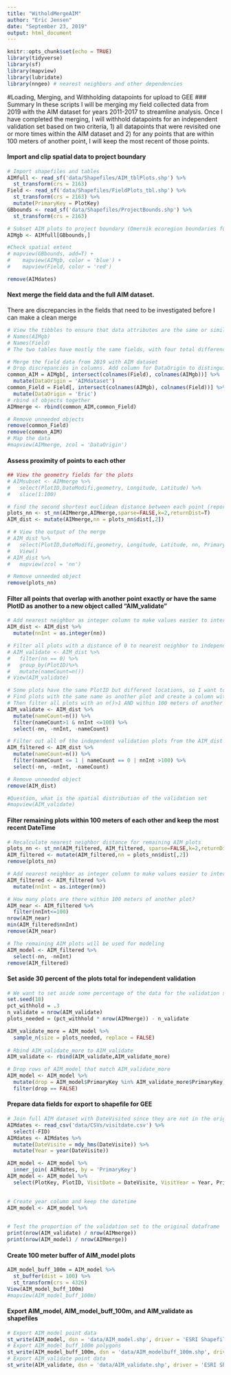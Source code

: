 ```yaml
---
title: "WitholdMergeAIM"
author: "Eric Jensen"
date: "September 23, 2019"
output: html_document
---
```



```r
knitr::opts_chunk$set(echo = TRUE)
library(tidyverse)
library(sf)
library(mapview)
library(lubridate)
library(nngeo) # nearest neighbors and other dependencies
```

#Loading, Merging, and Withholding datapoints for upload to GEE
### Summary
In these scripts I will be merging my field collected data from 2019 with the AIM dataset for years 2011-2017 to streamline analysis. Once I have completed the merging, I will withhold datapoints for an independent validation set based on two criteria, 1) all datapoints that were revisited one or more times within the AIM dataset and 2) for any points that are within 100 meters of another point, I will keep the most recent of those points.

#### Import and clip spatial data to project boundary

```r
# Import shapefiles and tables
AIMfull <- read_sf('data/Shapefiles/AIM_tblPlots.shp') %>%
  st_transform(crs = 2163)
Field <- read_sf('data/Shapefiles/FieldPlots_tbl.shp') %>%
  st_transform(crs = 2163) %>%
  mutate(PrimaryKey = PlotKey)
GBbounds <- read_sf('data/Shapefiles/ProjectBounds.shp') %>%
  st_transform(crs = 2163)

# Subset AIM plots to project boundary (Omernik ecoregion boundaries for Great Basin)
AIMgb <- AIMfull[GBbounds,]

#Check spatial extent
# mapview(GBbounds, add=T) +
#    mapview(AIMgb, color = 'blue') + 
#    mapview(Field, color = 'red')

remove(AIMdates)
```

#### Next merge the field data and the full AIM dataset. 
There are discrepancies in the fields that need to be investigated before I can make a clean merge

```r
# View the tibbles to ensure that data attributes are the same or similar
# Names(AIMgb)
# Names(Field)
# The two tables have mostly the same fields, with four total differences.

# Merge the field data from 2019 with AIM dataset
# Drop discrepancies in columns. Add column for DataOrigin to distinguish my field data from the AIM dataset
common_AIM = AIMgb[, intersect(colnames(Field), colnames(AIMgb))] %>%
  mutate(DataOrigin = 'AIMdataset')
common_Field = Field[, intersect(colnames(AIMgb), colnames(Field))] %>%
  mutate(DataOrigin = 'Eric')
# rbind sf objects together
AIMmerge <- rbind(common_AIM,common_Field)

# Remove unneeded objects
remove(common_Field)
remove(common_AIM)
# Map the data
#mapview(AIMmerge, zcol = 'DataOrigin')
```

#### Assess proximity of points to each other

```r
## View the geometry fields for the plots
# AIMsubset <- AIMmerge %>%
#   select(PlotID,DateModifi,geometry, Longitude, Latitude) %>%
#   slice(1:100)

# find the second shortest euclidean distance between each point (reported back in meters)
plots_nn <- st_nn(AIMmerge,AIMmerge,sparse=FALSE,k=2,returnDist=T)
AIM_dist <- mutate(AIMmerge,nn = plots_nn$dist[,2]) 

# # View the output of the merge
# AIM_dist %>%
#   select(PlotID,DateModifi,geometry, Longitude, Latitude, nn, PrimaryKey) %>%
#   View()
# AIM_dist %>%
#   mapview(zcol = 'nn')

# Remove unneeded object
remove(plots_nn)
```

#### Filter all points that overlap with another point exactly or have the same PlotID as another to a new object called "AIM_validate"

```r
# Add nearest neighbor as integer column to make values easier to interpret in AIM_dist object
AIM_dist <- AIM_dist %>%
  mutate(nnInt = as.integer(nn))

# Filter all plots with a distance of 0 to nearest neighbor to independent validation object
# AIM_validate <- AIM_dist %>%
#   filter(nn == 0) %>%
#   group_by(PlotID)%>%
#   mutate(nameCount=n())
# View(AIM_validate)

# Some plots have the same PlotID but different locations, so I want to grab those too.
# Find plots with the same name as another plot and create a column with the n() of each plot name. 
# Then filter all plots with an n()>1 AND within 100 meters of another plot
AIM_validate <- AIM_dist %>%
  mutate(nameCount=n()) %>%
  filter(nameCount>1 & nnInt <=100) %>%
  select(-nn, -nnInt, -nameCount)

# Filter out all of the independent validation plots from the AIM_dist dataframe and nearest neighbor and count columns
AIM_filtered <- AIM_dist %>%
  mutate(nameCount=n()) %>% 
  filter(nameCount <= 1 | nameCount == 0 | nnInt >100) %>% 
  select(-nn, -nnInt, -nameCount)

# Remove unneeded object
remove(AIM_dist)

#Question, what is the spatial distribution of the validation set
#mapview(AIM_validate)
```

#### Filter remaining plots within 100 meters of each other and keep the most recent DateTime
```r
# Recalculate nearest neighbor distance for remaining AIM plots
plots_nn <- st_nn(AIM_filtered, AIM_filtered, sparse=FALSE,k=2,returnDist=T)
AIM_filtered <- mutate(AIM_filtered,nn = plots_nn$dist[,2])
remove(plots_nn)

# Add nearest neighbor as integer column to make values easier to interpret in AIM_dist object
AIM_filtered <- AIM_filtered %>%
  mutate(nnInt = as.integer(nn))

# How many plots are there within 100 meters of another plot?
AIM_near <- AIM_filtered %>% 
  filter(nnInt<=100) 
nrow(AIM_near)
min(AIM_filtered$nnInt)
remove(AIM_near)

# The remaining AIM plots will be used for modeling
AIM_model <- AIM_filtered %>%
  select(-nn, -nnInt)
remove(AIM_filtered)
```

#### Set aside 30 percent of the plots total for independent validation
```r
# We want to set aside some percentage of the data for the validation set. So we need to check that.
set.seed(10)
pct_withhold = .3
n_validate = nrow(AIM_validate)
plots_needed = (pct_withhold * nrow(AIMmerge)) - n_validate

AIM_validate_more = AIM_model %>%
  sample_n(size = plots_needed, replace = FALSE)
  
# Rbind AIM_validate_more to AIM_validate
AIM_validate <- rbind(AIM_validate,AIM_validate_more)

# Drop rows of AIM_model that match AIM_validate_more
AIM_model <- AIM_model %>%
  mutate(drop = AIM_model$PrimaryKey %in% AIM_validate_more$PrimaryKey) %>%
  filter(drop == FALSE) 
```

#### Prepare data fields for export to shapefile for GEE
```r
# Join full AIM dataset with DateVisited since they are not in the original table
AIMdates <- read_csv('data/CSVs/visitdate.csv') %>%
  select(-FID) 
AIMdates <- AIMdates %>%
  mutate(DateVisite = mdy_hms(DateVisite)) %>%
  mutate(Year = year(DateVisite))

AIM_model <- AIM_model %>%
  inner_join( AIMdates, by = 'PrimaryKey') 
AIM_model <- AIM_model %>%
  select(PlotKey, PlotID, VisitDate = DateVisite, VisitYear = Year, PrimaryKey, SpeciesLis)
  

# Create year column and keep the datetime
AIM_model <- AIM_model %>%
  

# Test the proportion of the validation set to the original dataframe
print(nrow(AIM_validate) / nrow(AIMmerge))
print(nrow(AIM_model) / nrow(AIMmerge))
```

#### Create 100 meter buffer of AIM_model plots
```r
AIM_model_buff_100m = AIM_model %>%
  st_buffer(dist = 100) %>%
  st_transform(crs = 4326)
View(AIM_model_buff_100m)
#mapview(AIM_model_buff_100m)
```

#### Export AIM_model, AIM_model_buff_100m, and AIM_validate as shapefiles
```r
# Export AIM_model point data
st_write(AIM_model, dsn = 'data/AIM_model.shp', driver = 'ESRI Shapefile', delete_dsn = TRUE)
# Export AIM_model_buff_100m polygons
st_write(AIM_model_buff_100m, dsn = 'data/AIM_modelbuff_100m.shp', driver = 'ESRI Shapefile', delete_dsn = TRUE)
# Export AIM_validate point data
st_write(AIM_validate, dsn = 'data/AIM_validate.shp', driver = 'ESRI Shapefile', delete_dsn = TRUE)
```

